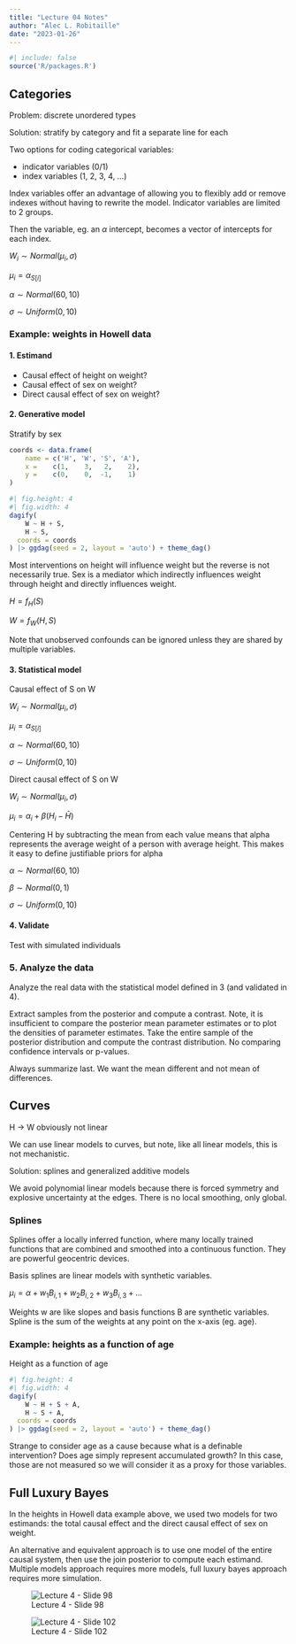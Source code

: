 ```yaml
---
title: "Lecture 04 Notes"
author: "Alec L. Robitaille"
date: "2023-01-26"
---
```


```r
#| include: false
source('R/packages.R')
```



## Categories

Problem: discrete unordered types

Solution: stratify by category and fit a separate line for each

Two options for coding categorical variables: 

- indicator variables (0/1)
- index variables (1, 2, 3, 4, ...)


Index variables offer an advantage of allowing you to flexibly add or 
remove indexes without having to rewrite the model. Indicator variables
are limited to 2 groups. 

Then the variable, eg. an $\alpha$ intercept, becomes a vector of intercepts
for each index. 


$W_{i} \sim Normal(\mu_{i}, \sigma)$

$\mu_{i} = \alpha_{S[i]}$

$\alpha \sim Normal(60, 10)$

$\sigma \sim Uniform(0, 10)$


### Example: weights in Howell data


#### 1. Estimand

- Causal effect of height on weight?
- Causal effect of sex on weight?
- Direct causal effect of sex on weight?


#### 2. Generative model

Stratify by sex

```r
coords <- data.frame(
	name = c('H', 'W', 'S', 'A'),
	x =    c(1,    3,   2,    2),
	y =    c(0,    0,  -1,    1)
)
```

```r
#| fig.height: 4
#| fig.width: 4 
dagify(
	W ~ H + S,
	H ~ S,
  coords = coords
) |> ggdag(seed = 2, layout = 'auto') + theme_dag()
```

Most interventions on height will influence weight but the reverse is not 
necessarily true. Sex is a mediator which indirectly influences weight through
height and directly influences weight.

$H = f_{H} (S)$

$W = f_{W}(H, S)$


Note that unobserved confounds can be ignored unless they are shared by
multiple variables. 


#### 3. Statistical model

Causal effect of S on W

$W_{i} \sim Normal(\mu_{i}, \sigma)$

$\mu_{i} = \alpha_{S[i]}$

$\alpha \sim Normal(60, 10)$

$\sigma \sim Uniform(0, 10)$


Direct causal effect of S on W

$W_{i} \sim Normal(\mu_{i}, \sigma)$

$\mu_{i} = \alpha_{i} + \beta(H_{i} - \bar{H})$

Centering H by subtracting the mean from each value means that alpha
represents the average weight of a person with average height. 
This makes it easy to define justifiable priors for alpha

$\alpha \sim Normal(60, 10)$

$\beta \sim Normal(0, 1)$

$\sigma \sim Uniform(0, 10)$



#### 4. Validate


Test with simulated individuals


### 5. Analyze the data

Analyze the real data with the statistical model
defined in 3 (and validated in 4). 

Extract samples from the posterior and compute a contrast. Note, it is
insufficient to compare the posterior mean parameter estimates or
to plot the densities of parameter estimates. Take the entire sample of the
posterior distribution and compute the contrast distribution. No comparing
confidence intervals or p-values. 

Always summarize last. We want the mean different and not mean of differences. 


## Curves

H -> W obviously not linear


We can use linear models to curves, but note, like all linear models, 
this is not mechanistic.

Solution: splines and generalized additive models

We avoid polynomial linear models because there is forced symmetry  and 
explosive uncertainty at the edges. There is no local smoothing, only global. 


### Splines

Splines offer a locally inferred function, where many locally trained 
functions that are combined and smoothed into a continuous function.
They are powerful geocentric devices. 

Basis splines are linear models with synthetic variables. 


$\mu_{i} = \alpha + w_{1} B_{i, 1} + w_{2} B_{i, 2} + w_{3} B_{i, 3} + ...$


Weights w are like slopes and basis functions B are synthetic variables. 
Spline is the sum of the weights at any point on the x-axis (eg. age). 



### Example: heights as a function of age


Height as a function of age

```r
#| fig.height: 4
#| fig.width: 4 
dagify(
	W ~ H + S + A, 
	H ~ S + A,
  coords = coords
) |> ggdag(seed = 2, layout = 'auto') + theme_dag()
```

Strange to consider age as a cause because what is a definable intervention?
Does age simply represent accumulated growth? In this case, those are not
measured so we will consider it as a proxy for those variables. 



## Full Luxury Bayes

In the heights in Howell data example above, we used two models for two
estimands: the total causal effect and the direct causal effect of sex on
weight.

An alternative and equivalent approach is to use one model of the entire causal
system, then use the join posterior to compute each estimand.
Multiple models approach requires more models, full luxury bayes approach
requires more simulation. 


![Lecture 4 - Slide 98](../graphics/stat_rethinking_l04_slide98.png)


![Lecture 4 - Slide 102](../graphics/stat_rethinking_l04_slide102.png)
